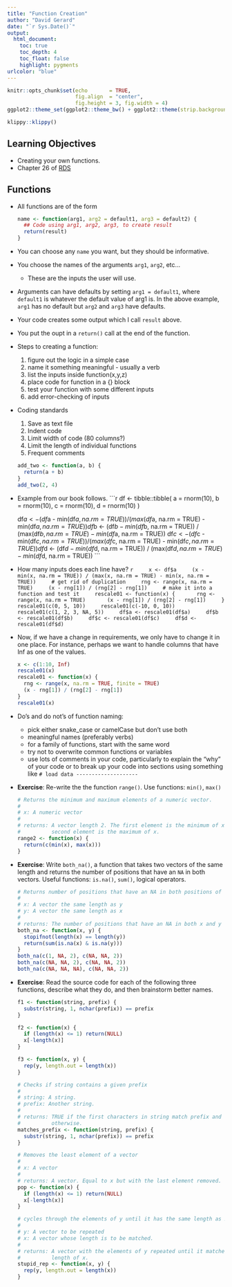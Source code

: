 ```yaml
---
title: "Function Creation"
author: "David Gerard"
date: "`r Sys.Date()`"
output:  
  html_document:
    toc: true
    toc_depth: 4
    toc_float: false
    highlight: pygments
urlcolor: "blue"
---
```


```r
knitr::opts_chunk$set(echo       = TRUE, 
                      fig.align  = "center",
                      fig.height = 3, fig.width = 4)
ggplot2::theme_set(ggplot2::theme_bw() + ggplot2::theme(strip.background = ggplot2::element_rect(fill = "white")))
```

```r
klippy::klippy()
```

## Learning Objectives

- Creating your own functions.
- Chapter 26 of [RDS](https://r4ds.hadley.nz/)

## Functions

- All functions are of the form

    ``` r
    name <- function(arg1, arg2 = default1, arg3 = default2) {
      ## Code using arg1, arg2, arg3, to create result
      return(result)
    }
    ```

- You can choose any `name` you want, but they should be informative.
- You choose the names of the arguments `arg1`, `arg2`, etc...
    - These are the inputs the user will use.
- Arguments can have defaults by setting `arg1 = default1`, where `default1` is whatever the default value of arg1 is. In the above example, `arg1` has no default but `arg2` and `arg3` have defaults.
- Your code creates some output which I call `result` above.
- You put the oupt in a `return()` call at the end of the function.

- Steps to creating a function:

    1. figure out the logic in a simple case
    2. name it something meaningful - usually a verb
    3. list the inputs inside function(x,y,z)
    4. place code for function in a {} block 
    5. test your function with some different inputs
    6. add error-checking of inputs
    
- Coding standards

    1. Save as text file
    2. Indent code
    3. Limit width of code (80 columns?)
    4. Limit the length of individual functions
    5. Frequent comments
    
    ```r
    add_two <- function(a, b) {
      return(a + b)
    }
    add_two(2, 4)
    ```
    

- Example from our book follows.
    ```r
    df <- tibble::tibble(
      a = rnorm(10),
      b = rnorm(10),
      c = rnorm(10),
      d = rnorm(10)
    )
    
    df$a <- (df$a - min(df$a, na.rm = TRUE)) / 
      (max(df$a, na.rm = TRUE) - min(df$a, na.rm = TRUE))
    df$b <- (df$b - min(df$b, na.rm = TRUE)) / 
      (max(df$b, na.rm = TRUE) - min(df$a, na.rm = TRUE))
    df$c <- (df$c - min(df$c, na.rm = TRUE)) / 
      (max(df$c, na.rm = TRUE) - min(df$c, na.rm = TRUE))
    df$d <- (df$d - min(df$d, na.rm = TRUE)) / 
      (max(df$d, na.rm = TRUE) - min(df$d, na.rm = TRUE))
    ```

- How many inputs does each line have?
    ```r
    x <- df$a
    (x - min(x, na.rm = TRUE)) / (max(x, na.rm = TRUE) - min(x, na.rm = TRUE))
    # get rid of duplication
    rng <- range(x, na.rm = TRUE)
    (x - rng[1]) / (rng[2] - rng[1])
    # make it into a function and test it
    rescale01 <- function(x) {
      rng <- range(x, na.rm = TRUE)
      (x - rng[1]) / (rng[2] - rng[1])
    }
    rescale01(c(0, 5, 10))
    rescale01(c(-10, 0, 10))
    rescale01(c(1, 2, 3, NA, 5))
    df$a <- rescale01(df$a)
    df$b <- rescale01(df$b)
    df$c <- rescale01(df$c)
    df$d <- rescale01(df$d)
    ```

- Now, if we have a change in requirements, we only have to change it in one place.  For instance, perhaps we want to handle columns that have Inf as one of the values.

    ```r
    x <- c(1:10, Inf)
    rescale01(x)
    rescale01 <- function(x) {
      rng <- range(x, na.rm = TRUE, finite = TRUE)
      (x - rng[1]) / (rng[2] - rng[1])
    }
    rescale01(x)
    ```

- Do's and do not's of function naming:

    * pick either snake_case or camelCase but don't use both
    * meaningful names (preferably verbs)
    * for a family of functions, start with the same word
    * try not to overwrite common functions or variables
    * use lots of comments in your code, particularly to explain the "why"
      of your code or to break up your code into sections using something 
      like `# load data --------------------`

- **Exercise**: Re-write the the function `range()`. Use functions: `min()`, `max()`

    ```r
    # Returns the minimum and maximum elements of a numeric vector.
    # 
    # x: A numeric vector
    #
    # returns: A vector length 2. The first element is the minimum of x and the
    #          second element is the maximum of x.
    range2 <- function(x) {
      return(c(min(x), max(x)))
    }
    ```


- **Exercise**: Write `both_na()`, a function that takes two vectors of the 
  same length and returns the number of positions that have an `NA` in both 
  vectors. Useful functions: `is.na()`, `sum()`, 
  logical operators.
  
    ```r
    # Returns number of positions that have an NA in both positions of two vectors.
    #
    # x: A vector the same length as y
    # y: A vector the same length as x
    #
    # returns: The number of positions that have an NA in both x and y
    both_na <- function(x, y) {
      stopifnot(length(x) == length(y))
      return(sum(is.na(x) & is.na(y)))
    }
    both_na(c(1, NA, 2), c(NA, NA, 2))
    both_na(c(NA, NA, 2), c(NA, NA, 2))
    both_na(c(NA, NA, NA), c(NA, NA, 2))
    ```

- **Exercise**: Read the source code for each of the following three functions, 
  describe what they do, and then brainstorm better names.

    ```r
    f1 <- function(string, prefix) {
      substr(string, 1, nchar(prefix)) == prefix
    }
    
    f2 <- function(x) {
      if (length(x) <= 1) return(NULL)
      x[-length(x)]
    }
    
    f3 <- function(x, y) {
      rep(y, length.out = length(x))
    }
    ```
    
    ```r
    # Checks if string contains a given prefix
    #
    # string: A string.
    # prefix: Another string.
    #
    # returns: TRUE if the first characters in string match prefix and FALSE
    #          otherwise.
    matches_prefix <- function(string, prefix) {
      substr(string, 1, nchar(prefix)) == prefix
    }
    
    # Removes the least element of a vector
    # 
    # x: A vector
    #
    # returns: A vector. Equal to x but with the last element removed.
    pop <- function(x) {
      if (length(x) <= 1) return(NULL)
      x[-length(x)]
    }
    
    # cycles through the elements of y until it has the same length as x
    #
    # y: A vector to be repeated
    # x: A vector whose length is to be matched.
    #
    # returns: A vector with the elements of y repeated until it matches the 
    #          length of x.
    stupid_rep <- function(x, y) {
      rep(y, length.out = length(x))
    }
    ```
